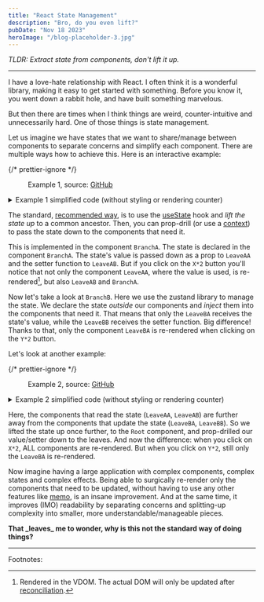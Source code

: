 ```yaml
---
title: "React State Management"
description: "Bro, do you even lift?"
pubDate: "Nov 18 2023"
heroImage: "/blog-placeholder-3.jpg"
---
```



_TLDR: Extract state from components, don't lift it up._

<hr />

I have a love-hate relationship with React.
I often think it is a wonderful library, making it easy to get started with something.
Before you know it, you went down a rabbit hole, and have built something marvelous.

But then there are times when I think things are weird, counter-intuitive and unnecessarily hard.
One of those things is state management.

Let us imagine we have states that we want to share/manage between components to separate concerns
and simplify each component. There are multiple ways how to achieve this.
Here is an interactive example:

{/* prettier-ignore */}
<figure>
  <Example1 client:load />
  <figcaption className="text-center">
    Example 1, source:
    <a className="text-gray-800 text-opacity-50" href="https://github.com/raphael-arce/raphael-arce.github.io/tree/main/src/content/blog/react-state-management/components/example-1" target="_blank">GitHub</a>
  </figcaption>
</figure>

<details className="group collapse collapse-plus bg-gray-200 hover:bg-gray-300">
  {/* prettier-ignore */}
  <summary className="collapse-title font-medium">Example 1 simplified code (without styling or rendering counter)</summary>
  <div className="xs:w-auto 2xs:w-96 collapse-content mx-auto w-72">
    <Example1Simplified />
  </div>
</details>

The standard, <a href="https://react.dev/learn/sharing-state-between-components" target="_blank"> recommended way</a>,
is to use the <a href="https://react.dev/reference/react/useState" target="_blank"> useState</a>
hook and _lift the state up_ to a common ancestor. Then, you can prop-drill (or use a <a href="https://react.dev/reference/react/useContext" target="_blank"> context</a>)
to pass the state down to the components that need it.

This is implemented in the component <code className="bg-gray-200">BranchA</code>.
The state is declared in the component <code className="bg-gray-200">BranchA</code>.
The state's value is passed down as a prop to <code className="bg-gray-200">LeaveAA</code>
and the setter function to <code className="bg-gray-200">LeaveAB</code>.
But if you click on the `X*2` button you'll notice that not only the component <code className="bg-gray-200">LeaveAA</code>,
where the value is used, is re-rendered[^1],
but also <code className="bg-gray-200">LeaveAB</code> and <code className="bg-gray-200">BranchA</code>.

Now let's take a look at <code className="bg-gray-200">BranchB</code>.
Here we use the zustand library to manage the state.
We declare the state _outside_ our components and _inject_ them into the components that need it.
That means that only the <code className="bg-gray-200">LeaveBA</code> receives the state's value,
while the <code className="bg-gray-200">LeaveBB</code> receives the setter function.
Big difference! Thanks to that, only the component <code className="bg-gray-200">LeaveBA</code> is
re-rendered when clicking on the <code className="bg-gray-200">Y\*2</code> button.

Let's look at another example:

{/* prettier-ignore */}
<figure>
	<Example2 client:load />
	<figcaption className="text-center">
		Example 2, source:
		<a className="text-gray-800 text-opacity-50" href="https://github.com/raphael-arce/raphael-arce.github.io/tree/main/src/content/blog/react-state-management/components/example-2" target="_blank">GitHub</a>
	</figcaption>
</figure>

<details className="group collapse collapse-plus bg-gray-200 hover:bg-gray-300">
  {/* prettier-ignore */}
  <summary className="collapse-title font-medium">Example 2 simplified code (without styling or rendering counter)</summary>
  <div className="xs:w-auto 2xs:w-96 collapse-content mx-auto w-72">
    <Example2Simplified />
  </div>
</details>

Here, the components that read the state
(<code className="bg-gray-200">LeaveAA</code>, <code className="bg-gray-200">LeaveAB</code>)
are further away from the components that update the state
(<code className="bg-gray-200">LeaveBA</code>, <code className="bg-gray-200">LeaveBB</code>).
So we lifted the state up once further, to the <code className="bg-gray-200">Root</code> component, and prop-drilled our
value/setter down to the leaves. And now the difference: when you click on <code className="bg-gray-200">X\*2</code>,
ALL components are re-rendered. But when you click on <code className="bg-gray-200">Y\*2</code>, still
only the <code className="bg-gray-200">LeaveBA</code> is re-rendered.

Now imagine having a large application with complex components, complex states and complex effects.
Being able to surgically re-render only the components that need to be updated, without having to use
any other features like <a href="https://react.dev/reference/react/memo" target="_blank">memo</a>,
is an insane improvement. And at the same time, it improves (IMO) readability by separating concerns and splitting-up
complexity into smaller, more understandable/manageable pieces.

<b>
  That _leaves_ me to wonder, why is this not the standard way of doing things?
</b>

<hr />

Footnotes:

[^1]: Rendered in the VDOM. The actual DOM will only be updated after <a href="https://legacy.reactjs.org/docs/reconciliation.html" target="_blank">reconciliation</a>.
